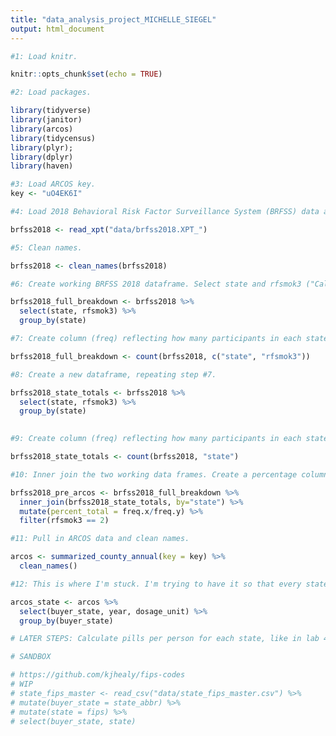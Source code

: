 ```yaml
---
title: "data_analysis_project_MICHELLE_SIEGEL"
output: html_document
---
```


```r

#1: Load knitr.

knitr::opts_chunk$set(echo = TRUE)

```

```r

#2: Load packages.

library(tidyverse)
library(janitor)
library(arcos)
library(tidycensus)
library(plyr);
library(dplyr)
library(haven)

```

```r

#3: Load ARCOS key.
key <- "uO4EK6I"

```

```r

#4: Load 2018 Behavioral Risk Factor Surveillance System (BRFSS) data and clean names. Data, codebook and explanation of calculated variables included found at: https://www.cdc.gov/brfss/annual_data/annual_2018.html.

brfss2018 <- read_xpt("data/brfss2018.XPT_")

```

```r

#5: Clean names.

brfss2018 <- clean_names(brfss2018)

```

```r

#6: Create working BRFSS 2018 dataframe. Select state and rfsmok3 ("Calculated variable for adults who are current smokers"). Group by state.

brfss2018_full_breakdown <- brfss2018 %>%
  select(state, rfsmok3) %>%
  group_by(state)

```

```r

#7: Create column (freq) reflecting how many participants in each state responded with each possible answer. One can infer from the explanation of calculated variables that those whose responses are classified as "1" can be considered non-smokers, while those whose responses are classified as "2" can be considered smokers. No assumptions can be made about those classified as "9."

brfss2018_full_breakdown <- count(brfss2018, c("state", "rfsmok3"))

```

```r

#8: Create a new dataframe, repeating step #7.

brfss2018_state_totals <- brfss2018 %>%
  select(state, rfsmok3) %>%
  group_by(state)
 
``` 
  
```r

#9: Create column (freq) reflecting how many participants in each state responded.

brfss2018_state_totals <- count(brfss2018, "state")

```

```r

#10: Inner join the two working data frames. Create a percentage column by dividing how many participants in each state responded with each possible answer by how many participants in each state responded. Filter for smokers only.

brfss2018_pre_arcos <- brfss2018_full_breakdown %>%
  inner_join(brfss2018_state_totals, by="state") %>%
  mutate(percent_total = freq.x/freq.y) %>%
  filter(rfsmok3 == 2)

```

```r

#11: Pull in ARCOS data and clean names.

arcos <- summarized_county_annual(key = key) %>%
  clean_names()

```

```r

#12: This is where I'm stuck. I'm trying to have it so that every state has one dosage unit number -- that is, I'm trying to total all the years together for each state -- but when I try to group by buyer state, it ignores me. :(

arcos_state <- arcos %>%
  select(buyer_state, year, dosage_unit) %>%
  group_by(buyer_state)

```

```r

# LATER STEPS: Calculate pills per person for each state, like in lab 4. Inner join state_fips_master (https://github.com/kjhealy/fips-codes) to arcos_state by state_abbr/buyer_state (will involve transmuting/renaming). Inner join arcos_state to brfss2018_pre_arcos, forming brfss_working. Correlate pills per person and percentage smoker... hopefully we're learning that when we learn "relationships" this week? Either way, create a scatterplot (visualization #1) and a map (visualization #2). If need be, incorporate data cleaning steps we haven't learned yet.

```

```r

# SANDBOX

# https://github.com/kjhealy/fips-codes
# WIP
# state_fips_master <- read_csv("data/state_fips_master.csv") %>% 
# mutate(buyer_state = state_abbr) %>%
# mutate(state = fips) %>%
# select(buyer_state, state)

```

